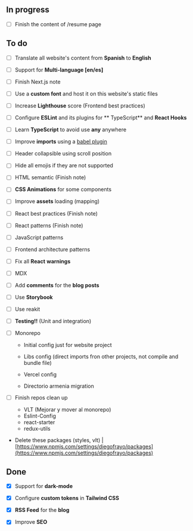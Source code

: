 ## In progress

- [ ] Finish the content of <Link href={DATA.routes.RESUME}>/resume</Link> page

## To do

- [ ] Translate all website's content from **Spanish** to **English**

- [ ] Support for **Multi-language [en/es]**

- [ ] Finish Next.js note

- [ ] Use a **custom font** and host it on this website's static files

- [ ] Increase **Lighthouse** score (Frontend best practices)

- [ ] Configure **ESLint** and its plugins for ** TypeScript** and **React Hooks**

- [ ] Learn **TypeScript** to avoid use **any** anywhere

- [ ] Improve **imports** using a [babel plugin](https://www.npmjs.com/package/babel-plugin-import)

- [ ] Header collapsible using scroll position

- [ ] Hide all emojis if they are not supported

- [ ] HTML semantic (Finish note)

- [ ] **CSS Animations** for some components

- [ ] Improve **assets** loading (mapping)

- [ ] React best practices (Finish note)

- [ ] React patterns (Finish note)

- [ ] JavaScript patterns

- [ ] Frontend architecture patterns

- [ ] Fix all **React** **warnings**

- [ ] MDX

- [ ] Add **comments** for the **blog posts**

- [ ] Use **Storybook**

- [ ] Use reakit

- [ ] **Testing!!** (Unit and integration)

- [ ] Monorepo

  - Initial config just for website project

  - Libs config (direct imports fron other projects, not compile and bundle file)

  - Vercel config

  - Directorio armenia migration

- [ ] Finish repos clean up

  - VLT (Mejorar y mover al monorepo)
  - Eslint-Config
  - react-starter
  - redux-utils

- Delete these packages (styles, vlt) | [https://www.npmjs.com/settings/diegofrayo/packages](https://www.npmjs.com/settings/diegofrayo/packages)

## Done

- [x] Support for **dark-mode**

- [x] Configure **custom tokens** in **Tailwind CSS**

- [x] **RSS Feed** for the **blog**

- [x] Improve **SEO**
